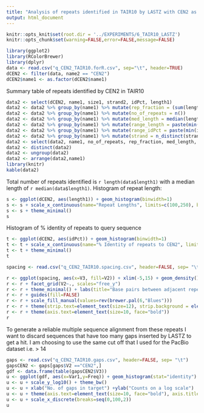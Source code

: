 ```yaml
---
title: "Analysis of repeats identified in TAIR10 by LASTZ with CEN2 as query"
output: html_document
---
```

```r
knitr::opts_knit$set(root.dir = '../EXPERIMENTS/6_TAIR10_LASTZ')
knitr::opts_chunk$set(warning=FALSE,error=FALSE,message=FALSE)
```
```r
library(ggplot2)
library(RColorBrewer)
library(dplyr)
data <- read.csv("q_CEN2_TAIR10.forR.csv", sep="\t", header=TRUE)
dCEN2 <- filter(data, name2 == "CEN2")
dCEN2$name1 <- as.factor(dCEN2$name1)
```

Summary table of repeats identified by CEN2 in TAIR10
```r
data2 <- select(dCEN2, name1, size1, strand2, idPct, length1)
data2 <- data2 %>% group_by(name1) %>% mutate(rep_fraction = (sum(length1)/size1)*100)
data2 <- data2 %>% group_by(name1) %>% mutate(no_of_repeats = n())
data2 <- data2 %>% group_by(name1) %>% mutate(med_length = median(length1)*1.0)
data2 <- data2 %>% group_by(name1) %>% mutate(range_length = paste(min(length1),max(length1),sep="-"))
data2 <- data2 %>% group_by(name1) %>% mutate(range_idPct = paste(min(idPct),max(idPct),sep="-"))
data2 <- data2 %>% group_by(name1) %>% mutate(strand = n_distinct(strand2))
data2 <- select(data2, name1, no_of_repeats, rep_fraction, med_length, range_length, range_idPct, strand)
data2 <- distinct(data2)
data2 <- ungroup(data2)
data2 <- arrange(data2,name1)
library(knitr)
kable(data2)
```

Total number of repeats identified is `r length(data$length1)` with a median length of `r median(data$length1)`. Histogram of repeat length:
```r
s <- ggplot(dCEN2, aes(length1)) + geom_histogram(binwidth=1)
s <- s + scale_x_continuous(name="Repeat Lengths", limits=c(100,250), breaks=c(seq(100,250,by=25)))
s <- s + theme_minimal()
s
```

Histogram of % identity of repeats to query sequence
```r
t <- ggplot(dCEN2, aes(idPct)) + geom_histogram(binwidth=1)
t <- t + scale_x_continuous(name="% Identity of repeats to CEN2", limits=c(70,100), breaks=c(seq(70,100,by=5)))
t <- t + theme_minimal()
t
```

```r
spacing <- read.csv("q_CEN2_TAIR10.spacing.csv", header=FALSE, sep= "\t")
```

```r
r <- ggplot(spacing, aes(x=V3, fill=V2)) + xlim(-5,15) + geom_density()
r <- r + facet_grid(V2~., scales="free_y")
r <- r + theme_minimal() + labs(title="Base pairs between adjacent repeats", x="", y="")
r <- r + guides(fill=FALSE) 
r <- r + scale_fill_manual(values=rev(brewer.pal(6,"Blues")))
r <- r + theme(strip.text=element_text(size=12), strip.background = element_rect(fill="grey",size=1))
r <- r + theme(axis.text=element_text(size=10, face="bold"))
r
```

To generate a reliable multiple sequence alignment from these repeats I want to discard sequences that have too many gaps inserted by LASTZ to get a hit. I am choosing to use the same cut off that I used for the PacBio dataset i.e. > 14
```r
gaps <- read.csv("q_CEN2_TAIR10.gaps.csv", header=FALSE, sep= "\t")
gapsCEN2 <- gaps[gaps$V2 =="CEN2",]
gdf <- data.frame(table(gapsCEN2$V3))
u <- ggplot(gdf, aes(x=Var1,y=Freq)) + geom_histogram(stat="identity")
u <- u + scale_y_log10() + theme_bw() 
u <- u + xlab("No. of gaps in target") +ylab("Counts on a log scale")
u <- u + theme(axis.text=element_text(size=10, face="bold"), axis.title=element_text(size=18))
u <- u + scale_x_discrete(breaks=seq(0,100,2))
u
```
